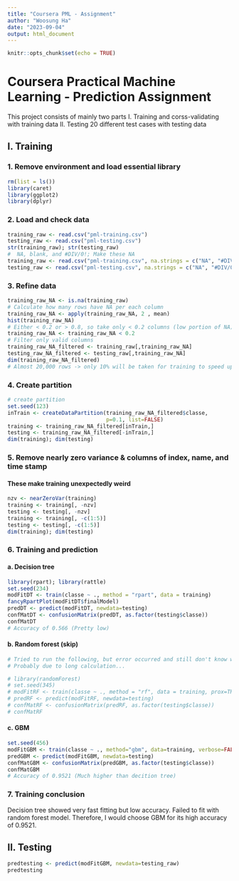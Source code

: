 ---
title: "Coursera PML - Assignment"
author: "Woosung Ha"
date: "2023-09-04"
output: html_document
---

```{r setup, include=FALSE}
knitr::opts_chunk$set(echo = TRUE)
```

# Coursera Practical Machine Learning - Prediction Assignment

This project consists of mainly two parts I. Training and corss-validating with training data II. Testing 20 different test cases with testing data

## I. Training

### 1. Remove environment and load essential library

```{r}
rm(list = ls())
library(caret)
library(ggplot2)
library(dplyr)
```

### 2. Load and check data

```{r}
training_raw <- read.csv("pml-training.csv")
testing_raw <- read.csv("pml-testing.csv")
str(training_raw); str(testing_raw)
#  NA, blank, and #DIV/0!; Make these NA
training_raw <- read.csv("pml-training.csv", na.strings = c("NA", "#DIV/0!", ""))
testing_raw <- read.csv("pml-testing.csv", na.strings = c("NA", "#DIV/0!", ""))
```

### 3. Refine data

```{r}
training_raw_NA <- is.na(training_raw)
# Calculate how many rows have NA per each column
training_raw_NA <- apply(training_raw_NA, 2 , mean)
hist(training_raw_NA)
# Either < 0.2 or > 0.8, so take only < 0.2 columns (low portion of NA)
training_raw_NA <- training_raw_NA < 0.2
# Filter only valid columns
training_raw_NA_filtered <- training_raw[,training_raw_NA]
testing_raw_NA_filtered <- testing_raw[,training_raw_NA]
dim(training_raw_NA_filtered)
# Almost 20,000 rows -> only 10% will be taken for training to speed up the calculation
```

### 4. Create partition

```{r}
# create partition
set.seed(123)
inTrain <- createDataPartition(training_raw_NA_filtered$classe,
                               p=0.1, list=FALSE)
training <- training_raw_NA_filtered[inTrain,]
testing <- training_raw_NA_filtered[-inTrain,]
dim(training); dim(testing)
```

### 5. Remove nearly zero variance & columns of index, name, and time stamp

#### These make training unexpectedly weird

```{r}
nzv <- nearZeroVar(training)
training <- training[, -nzv]
testing <- testing[, -nzv]
training <- training[, -c(1:5)]
testing <- testing[, -c(1:5)]
dim(training); dim(testing)
```

### 6. Training and prediction

#### a. Decision tree

```{r}
library(rpart); library(rattle)
set.seed(234)
modFitDT <- train(classe ~ ., method = "rpart", data = training)
fancyRpartPlot(modFitDT$finalModel)
predDT <- predict(modFitDT, newdata=testing)
confMatDT <- confusionMatrix(predDT, as.factor(testing$classe))
confMatDT
# Accuracy of 0.566 (Pretty low)
```

#### b. Random forest (skip)

```{r}
# Tried to run the following, but error occurred and still don't know why
# Probably due to long calculation...

# library(randomForest)
# set.seed(345)
# modFitRF <- train(classe ~ ., method = "rf", data = training, prox=TRUE)
# predRF <- predict(modFitRF, newdata=testing)
# confMatRF <- confusionMatrix(predRF, as.factor(testing$classe))
# confMatRF
```

#### c. GBM

```{r}
set.seed(456)
modFitGBM <- train(classe ~ ., method="gbm", data=training, verbose=FALSE)
predGBM <- predict(modFitGBM, newdata=testing)
confMatGBM <- confusionMatrix(predGBM, as.factor(testing$classe))
confMatGBM
# Accuracy of 0.9521 (Much higher than decition tree)
```

### 7. Training conclusion

Decision tree showed very fast fitting but low accuracy. Failed to fit with random forest model. Therefore, I would choose GBM for its high accuracy of 0.9521.

## II. Testing

```{r}
predtesting <- predict(modFitGBM, newdata=testing_raw)
predtesting
```
